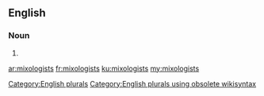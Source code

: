 ==English==

===Noun===
{{head|en}}

# {{plural of|mixologist}}

[[Category:English plurals]][[Category:English plurals using obsolete wikisyntax]]

[[ar:mixologists]]
[[fr:mixologists]]
[[ku:mixologists]]
[[my:mixologists]]